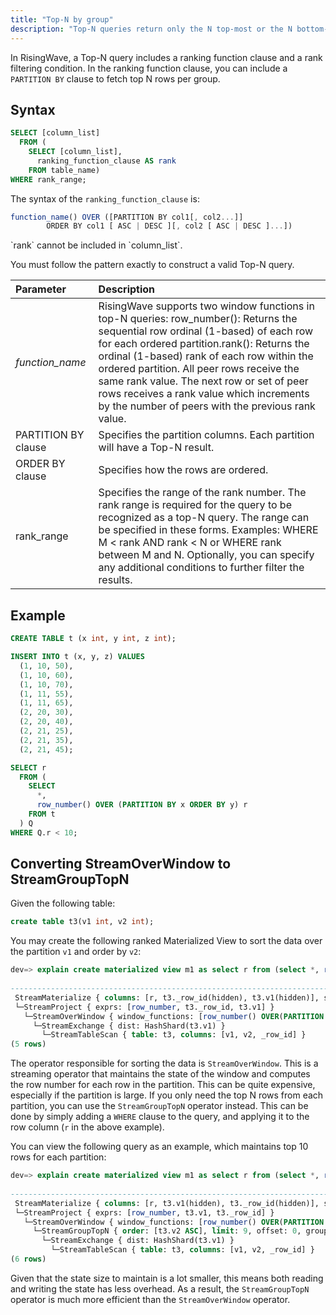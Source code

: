 ```yaml
---
title: "Top-N by group"
description: "Top-N queries return only the N top-most or the N bottom-most records from a table or view based on a condition."
---
```


In RisingWave, a Top-N query includes a ranking function clause and a rank filtering condition. In the ranking function clause, you can include a `PARTITION BY` clause to fetch top N rows per group.

## Syntax

```sql
SELECT [column_list]
  FROM (
    SELECT [column_list],
      ranking_function_clause AS rank
    FROM table_name)
WHERE rank_range;
```

The syntax of the `ranking_function_clause` is:

```js
function_name() OVER ([PARTITION BY col1[, col2...]]
        ORDER BY col1 [ ASC | DESC ][, col2 [ ASC | DESC ]...])
```

<Note>
`rank` cannot be included in `column_list`.

</Note>
<Note>


You must follow the pattern exactly to construct a valid Top-N query.
</Note>

| Parameter           | Description                                                                                                                                                                                                                                                                                                                                                                                                                |
| :------------------ | :------------------------------------------------------------------------------------------------------------------------------------------------------------------------------------------------------------------------------------------------------------------------------------------------------------------------------------------------------------------------------------------------------------------------- |
| _function\_name_    | RisingWave supports two window functions in top-N queries: row\_number(): Returns the sequential row ordinal (1-based) of each row for each ordered partition.rank(): Returns the ordinal (1-based) rank of each row within the ordered partition. All peer rows receive the same rank value. The next row or set of peer rows receives a rank value which increments by the number of peers with the previous rank value. |
| PARTITION BY clause | Specifies the partition columns. Each partition will have a Top-N result.                                                                                                                                                                                                                                                                                                                                                  |
| ORDER BY clause     | Specifies how the rows are ordered.                                                                                                                                                                                                                                                                                                                                                                                        |
| rank\_range         | Specifies the range of the rank number. The rank range is required for the query to be recognized as a top-N query. The range can be specified in these forms. Examples: WHERE M < rank AND rank < N or WHERE rank between M and N. Optionally, you can specify any additional conditions to further filter the results.                                                                                                   |

## Example

```sql Create a table
CREATE TABLE t (x int, y int, z int);
```

```sql Insert data
INSERT INTO t (x, y, z) VALUES
  (1, 10, 50),
  (1, 10, 60),
  (1, 10, 70),
  (1, 11, 55),
  (1, 11, 65),
  (2, 20, 30),
  (2, 20, 40),
  (2, 21, 25),
  (2, 21, 35),
  (2, 21, 45);

```

```sql Run a top-N query
SELECT r
  FROM (
    SELECT
      *,
      row_number() OVER (PARTITION BY x ORDER BY y) r
    FROM t
  ) Q
WHERE Q.r < 10;
```

## Converting StreamOverWindow to StreamGroupTopN

Given the following table:
```sql
create table t3(v1 int, v2 int);
```

You may create the following ranked Materialized View to sort the data over the partition `v1` and order by `v2`:
```sql
dev=> explain create materialized view m1 as select r from (select *, row_number() over (PARTITION BY v1 order by v2) r from t3);
                                                                          QUERY PLAN
---------------------------------------------------------------------------------------------------------------------------------------------------------------
 StreamMaterialize { columns: [r, t3._row_id(hidden), t3.v1(hidden)], stream_key: [t3._row_id, t3.v1], pk_columns: [t3._row_id, t3.v1], pk_conflict: NoCheck }
 └─StreamProject { exprs: [row_number, t3._row_id, t3.v1] }
   └─StreamOverWindow { window_functions: [row_number() OVER(PARTITION BY t3.v1 ORDER BY t3.v2 ASC ROWS BETWEEN UNBOUNDED PRECEDING AND CURRENT ROW)] }
     └─StreamExchange { dist: HashShard(t3.v1) }
       └─StreamTableScan { table: t3, columns: [v1, v2, _row_id] }
(5 rows)
```

The operator responsible for sorting the data is `StreamOverWindow`. This is a streaming operator that maintains the state of the window and computes the row number for each row in the partition.
This can be quite expensive, especially if the partition is large.
If you only need the top N rows from each partition, you can use the `StreamGroupTopN` operator instead.
This can be done by simply adding a `WHERE` clause to the query, and applying it to the row column (`r` in the above example).

You can view the following query as an example, which maintains top 10 rows for each partition:
```sql
dev=> explain create materialized view m1 as select r from (select *, row_number() over (PARTITION BY v1 order by v2) r from t3) where r < 10;
                                                                          QUERY PLAN
---------------------------------------------------------------------------------------------------------------------------------------------------------------
 StreamMaterialize { columns: [r, t3.v1(hidden), t3._row_id(hidden)], stream_key: [t3.v1, t3._row_id], pk_columns: [t3.v1, t3._row_id], pk_conflict: NoCheck }
 └─StreamProject { exprs: [row_number, t3.v1, t3._row_id] }
   └─StreamOverWindow { window_functions: [row_number() OVER(PARTITION BY t3.v1 ORDER BY t3.v2 ASC ROWS BETWEEN UNBOUNDED PRECEDING AND CURRENT ROW)] }
     └─StreamGroupTopN { order: [t3.v2 ASC], limit: 9, offset: 0, group_key: [t3.v1] }
       └─StreamExchange { dist: HashShard(t3.v1) }
         └─StreamTableScan { table: t3, columns: [v1, v2, _row_id] }
(6 rows)
```

Given that the state size to maintain is a lot smaller, this means both reading and writing the state has less overhead.
As a result, the `StreamGroupTopN` operator is much more efficient than the `StreamOverWindow` operator.